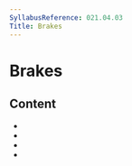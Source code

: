 ```yaml
---
SyllabusReference: 021.04.03
Title: Brakes
---
```


# Brakes

## Content

- <Link href="021.04.03.01" />
- <Link href="021.04.03.02" />
- <Link href="021.04.03.03" />
- <Link href="021.04.03.04" />
